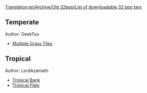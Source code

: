 [[Translation:en/Archive/Old 32bpp/List of downloadable 32 bpp tars]]
== Temperate ==
Author: GeekToo
* [http://www.tt-forums.net/viewtopic.php?p=625408#p625408 Multiple Grass Tiles]

== Tropical ==
Author: LordAzamath
* [http://www.tt-forums.net/viewtopic.php?p=612554#p612554 Tropical Bank]
* [http://www.tt-forums.net/viewtopic.php?p=626531#p626531 Tropical Flats]